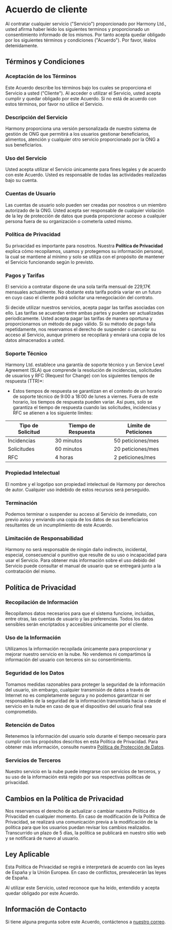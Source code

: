 # Acuerdo de cliente

Al contratar cualquier servicio ("Servicio") proporcionado por Harmony Ltd., usted afirma haber leido los siguientes terminos y proporcionado un consentimiento informado de los mismos. 
Por tanto acepta quedar obligado por los siguientes términos y condiciones ("Acuerdo"). Por favor, léalos detenidamente.

## Términos y Condiciones

### Aceptación de los Términos

Este Acuerdo describe los términos bajo los cuales se proporciona el Servicio a usted ("Cliente"). Al acceder o utilizar el Servicio, usted acepta cumplir y quedar obligado por este Acuerdo.
Si no está de acuerdo con estos términos, por favor no utilice el Servicio.

### Descripción del Servicio

Harmony proporciona una versión personalizada de nuestro sistema de gestión de ONG que permitirá a los usuarios gestionar beneficiarios, alimentos, atención y cualquier otro servicio proporcionado por la ONG a sus beneficiarios.

### Uso del Servicio

Usted acepta utilizar el Servicio únicamente para fines legales y de acuerdo con este Acuerdo. Usted es responsable de todas las actividades realizadas bajo su cuenta.

### Cuentas de Usuario

Las cuentas de usuario solo pueden ser creadas por nosotros o un miembro autorizado de la ONG. Usted acepta ser responsable de cualquier violación de la ley de protección de datos que pueda proporcionar acceso a cualquier persona fuera de su organización
o cometerla usted mismo.

### Política de Privacidad

Su privacidad es importante para nosotros. Nuestra **Política de Privacidad** explica cómo recopilamos, usamos y protegemos su información personal, la cual se mantiene al mínimo y solo se utiliza con el propósito
de mantener el Servicio funcionando según lo previsto.

### Pagos y Tarifas

El servicio a contratar dispone de una sola tarifa mensual de 229,17€ mensuales actualmente. No obstante esta tarifa podría variar en un futuro en cuyo caso el cliente podrá solicitar una renegociación del contrato.

Si decide utilizar nuestros servicios, acepta pagar las tarifas asociadas con ello. Las tarifas se acuerdan entre ambas partes y pueden ser actualizadas periodicamente. Usted acepta pagar las tarifas de manera oportuna
y proporcionarnos un método de pago válido. Si su método de pago falla repetidamente, nos reservamos el derecho de suspender o cancelar su acceso al Servicio, aunque primero se recopilará y enviará una copia de los datos almacenados
a usted.

### Soporte Técnico

Harmony Ltd. establece una garantía de soporte técnico y un Service Level Agreement (SLA) que comprende la resolución de incidencias, solicitudes de usuarios y RFC (Request for Change) con los siguientes tiempos 
de respuesta (TTR)*:

* Estos tiempos de respuesta se garantizan en el contexto de un horario de soporte técnico de 9:00 a 18:00 de lunes a viernes. Fuera de este horario, los tiempos de respuesta pueden variar.
Así pues, solo se garantiza el tiempo de respuesta cuando las solicitudes, incidencias y RFC se atienen a los siguiente límites:

| Tipo de Solicitud | Tiempo de Respuesta | Límite de Peticiones |
|-------------------|---------------------|----------------------|
| Incidencias       | 30 minutos          | 50 peticiones/mes    |
| Solicitudes       | 60 minutos          | 20 peticiones/mes    |
| RFC               | 4 horas             | 2 peticiones/mes     |


### Propiedad Intelectual

El nombre y el logotipo son propiedad intelectual de Harmony por derechos de autor. Cualquier uso indebido de estos recursos será perseguido.

### Terminación

Podemos terminar o suspender su acceso al Servicio de inmediato, con previo aviso y enviando una copia de los datos de sus beneficiarios resultantes de un incumplimiento de este Acuerdo.

### Limitación de Responsabilidad

Harmony no será responsable de ningún daño indirecto, incidental, especial, consecuencial o punitivo que resulte de su uso o incapacidad para usar el Servicio. Para obtener más información sobre el uso debido
del Servicio puede consultar el manual de usuario que se entregará junto a la contratación del mismo.

## Política de Privacidad

### Recopilación de Información

Recopilamos datos necesarios para que el sistema funcione, incluidas, entre otras, las cuentas de usuario y las preferencias. Todos los datos sensibles serán encriptados y accesibles únicamente por el cliente.

### Uso de la Información

Utilizamos la información recopilada únicamente para proporcionar y mejorar nuestro servicio en la nube. No vendemos ni compartimos la información del usuario con terceros sin su consentimiento.

### Seguridad de los Datos

Tomamos medidas razonables para proteger la seguridad de la información del usuario, sin embargo, cualquier transmisión de datos a través de Internet no es completamente segura y no podemos garantizar ni 
ser responsables de la seguridad de la información transmitida hacia o desde el servicio en la nube en caso de que el dispositivo del usuario final sea comprometido.

### Retención de Datos

Retenemos la información del usuario solo durante el tiempo necesario para cumplir con los propósitos descritos en esta Política de Privacidad. Para obtener más información, consulte nuestra 
[Política de Protección de Datos](./2.5.%20Data%20Protection.mdx).

### Servicios de Terceros

Nuestro servicio en la nube puede integrarse con servicios de terceros, y su uso de la información está regido por sus respectivas políticas de privacidad.

## Cambios en la Política de Privacidad

Nos reservamos el derecho de actualizar o cambiar nuestra Política de Privacidad en cualquier momento. En caso de modificación de la Política de Privacidad, se realizará una comunicación previa 
a la modificación de la política para que los usuarios puedan revisar los cambios realizados. Transcurrido un plazo de 5 días, la política se publicará en nuestro sitio web y se notificará de nuevo al usuario.

## Ley Aplicable

Esta Política de Privacidad se regirá e interpretará de acuerdo con las leyes de España y la Unión Europea. En caso de conflictos, prevalecerán las leyes de España.

Al utilizar este Servicio, usted reconoce que ha leído, entendido y acepta quedar obligado por este Acuerdo.

## Información de Contacto

Si tiene alguna pregunta sobre este Acuerdo, contáctenos a [nuestro correo](mailto:harmonyltd@outlook.com).
